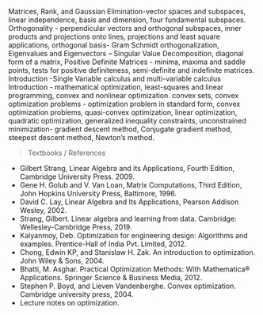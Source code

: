 Matrices, Rank, and Gaussian Elimination-vector spaces and subspaces, linear independence, basis and dimension, four fundamental subspaces. Orthogonality - perpendicular vectors and orthogonal subspaces, inner products and projections onto lines, projections and least square applications, orthogonal basis- Gram Schmidt orthogonalization, Eigenvalues and Eigenvectors – Singular Value Decomposition, diagonal form of a matrix, Positive Definite Matrices - minima, maxima and saddle points, tests for positive definiteness, semi-definite and indefinite matrices. 
Introduction -Single Variable calculus and multi-variable calculus 
Introduction - mathematical optimization, least-squares and linear programming, convex and nonlinear optimization. convex sets, convex optimization problems - optimization problem in standard form, convex optimization problems, quasi-convex optimization, linear optimization, quadratic optimization, generalized inequality constraints, unconstrained minimization- gradient descent method, Conjugate gradient method, steepest descent method, Newton's method.

> Textbooks / References

- Gilbert Strang, Linear Algebra and its Applications, Fourth Edition, Cambridge University Press. 2009.
- Gene H. Golub and V. Van Loan, Matrix Computations, Third Edition, John Hopkins University Press, Baltimore, 1996. 
- David C. Lay, Linear Algebra and Its Applications, Pearson Addison Wesley, 2002.
- Strang, Gilbert. Linear algebra and learning from data. Cambridge: Wellesley-Cambridge Press, 2019.
- Kalyanmoy, Deb. Optimization for engineering design: Algorithms and examples. Prentice-Hall of India Pvt. Limited, 2012.
- Chong, Edwin KP, and Stanislaw H. Zak. An introduction to optimization. John Wiley & Sons, 2004.
- Bhatti, M. Asghar. Practical Optimization Methods: With Mathematica® Applications. Springer Science & Business Media, 2012.
- Stephen P. Boyd, and Lieven Vandenberghe. Convex optimization. Cambridge university press, 2004.
- Lecture notes on optimization.